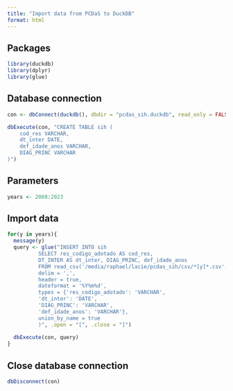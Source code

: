 ```yaml
---
title: "Import data from PCDaS to DuckDB"
format: html
---
```


## Packages

```r
library(duckdb)
library(dplyr)
library(glue)
```

## Database connection

```r
con <- dbConnect(duckdb(), dbdir = "pcdas_sih.duckdb", read_only = FALSE, config=list("memory_limit"="16GB"))

dbExecute(con, "CREATE TABLE sih (
    cod_res VARCHAR,
    dt_inter DATE,
    def_idade_anos VARCHAR,
    DIAG_PRINC VARCHAR
)")
```

## Parameters

```r
years <- 2008:2023
```

## Import data

```r
for(y in years){
  message(y)
  query <- glue("INSERT INTO sih 
          SELECT res_codigo_adotado AS cod_res, 
          DT_INTER AS dt_inter, DIAG_PRINC, def_idade_anos 
          FROM read_csv('/media/raphael/lacie/pcdas_sih/csv/*[y]*.csv',
          delim = ',',
          header = true,
          dateformat = '%Y%m%d',
          types = {'res_codigo_adotado': 'VARCHAR',
          'dt_inter': 'DATE',
          'DIAG_PRINC': 'VARCHAR',
          'def_idade_anos': 'VARCHAR'},
          union_by_name = true
          )", .open = "[", .close = "]")
  
  dbExecute(con, query)
}
```

## Close database connection

```r
dbDisconnect(con)
```